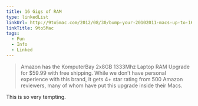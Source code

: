 ```yaml
---
title: 16 Gigs of RAM
type: linkedList
linkUrl: http://9to5mac.com/2012/08/30/bump-your-20102011-macs-up-to-16gb-for-60/
linkTitle: 9to5Mac
tags:
  - Fun
  - Info
  - Linked
---
```


> Amazon has the KomputerBay 2x8GB 1333Mhz Laptop RAM Upgrade for $59.99 with free shipping. While we don’t have personal experience with this brand, it gets 4+ star rating from 500 Amazon reviewers, many of whom have put this upgrade inside their Macs.

This is so very tempting.
